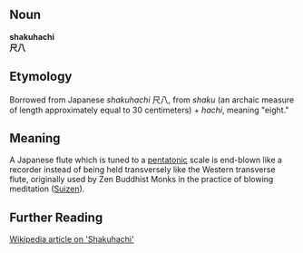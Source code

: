==Noun==
'''shakuhachi'''<br>
'''尺八'''

==Etymology==
Borrowed from Japanese ''shakuhachi'' 尺八, from ''shaku'' (an archaic measure of length approximately equal to 30 centimeters) + ''hachi'', meaning "eight."

==Meaning==
A Japanese flute which is tuned to a [[pentatonic]] scale is end-blown like a recorder instead of being held transversely like the Western transverse flute, originally used by Zen Buddhist Monks in the practice of blowing meditation ([[Suizen]]).

==Further Reading==

[http://en.wikipedia.org/wiki/Shakuhachi Wikipedia article on 'Shakuhachi']